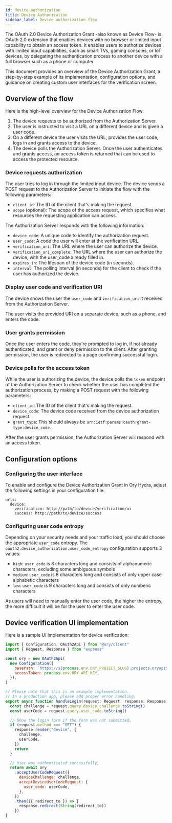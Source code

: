 ```yaml
---
id: device-authorization
title: Device Authorization
sidebar_label: Device authorization flow
---
```


The OAuth 2.0 Device Authorization Grant -also known as Device Flow- is OAuth 2.0 extension that enables devices with no browser
or limited input capability to obtain an access token. It enables users to authotize devices with limited input capabilities, such
as smart TVs, gaming consoles, or IoT devices, by delegating the authentication process to another device with a full browser such
as a phone or computer.

This document provides an overview of the Device Authorization Grant, a step-by-step example of its implementation, configuration
options, and guidance on creating custom user interfaces for the verification screen.

## Overview of the flow

Here is the high-level overview for the Device Authorization Flow:

1. The device requests to be authorized from the Authorization Server.
1. The user is instructed to visit a URL on a different device and is given a user code.
1. On a different device the user visits the URL, provides the user code, logs in and grants access to the device.
1. The device polls the Authorization Server. Once the user authenticates and grants access, an access token is returned that can
   be used to access the protected resource.

### Device requests authorization

The user tries to log in through the limited input device. The device sends a POST request to the Authorization Server to initiate
the flow with the following parameters:

- `client_id`: The ID of the client that's making the request.
- `scope` (optional): The scope of the access request, which specifies what resources the requesting application can access.

The Authorization Server responds with the following information:

- `device_code`: A unique code to identify the authorization request.
- `user_code`: A code the user will enter at the verification URL.
- `verification_uri`: The URL where the user can authorize the device.
- `verification_uri_complete`: The URL where the user can authorize the device, with the user_code already filled in.
- `expires_in`: The lifespan of the device code (in seconds).
- `interval`: The polling interval (in seconds) for the client to check if the user has authorized the device.

### Display user code and verification URI

The device shows the user the `user_code` and `verification_uri` it received from the Authorization Server.

The user visits the provided URI on a separate device, such as a phone, and enters the code.

### User grants permission

Once the user enters the code, they're prompted to log in, if not already authenticated, and grant or deny permission to the
client. After granting permission, the user is redirected to a page confirming successful login.

### Device polls for the access token

While the user is authorizing the device, the device polls the `token` endpoint of the Authorization Server to check whether the
user has completed the authorization process, by making a POST request with the following parameters:

- `client_id`: The ID of the client that's making the request.
- `device_code`: The device code received from the device authorization request.
- `grant_type`: This should always be `urn:ietf:params:oauth:grant-type:device_code`.

After the user grants permission, the Authorization Server will respond with an access token.

## Configuration options

### Configuring the user interface

To enable and configure the Device Authorization Grant in Ory Hydra, adjust the following settings in your configuration file:

```
urls:
  device:
    verification: http://path/to/device/verification/ui
    success: http://path/to/device/success
```

### Configuring user code entropy

Depending on your security needs and your traffic load, you should choose the appropriate `user_code` entropy. The 
`oauth2.device_authorization.user_code_entropy` configuration supports 3 values:

- `high`: `user_code` is 8 characters long and consists of alphanumeric characters, excluding some ambiguous symbols
- `medium`: `user_code` is 8 characters long and consists of only upper case alphabetic characters
- `low`: `user_code` is 9 characters long and consists of only numberic characters

As users will need to manually enter the user code, the higher the entropy, the more difficult it will be for the user to enter the user code.

## Device verification UI implementation

Here is a sample UI implementation for device verification:

```js
import { Configuration, OAuth2Api } from "@ory/client"
import { Request, Response } from "express"

const ory = new OAuth2Api(
  new Configuration({
    basePath: `https://${process.env.ORY_PROJECT_SLUG}.projects.oryapis.com`,
    accessToken: process.env.ORY_API_KEY,
  }),
)

// Please note that this is an example implementation.
// In a production app, please add proper error handling.
export async function handleLogin(request: Request, response: Response) {
  const challenge = request.query.device_challenge.toString()
  const userCode = request.query.user_code.toString()

  // Show the login form if the form was not submitted.
  if (request.method === "GET") {
    response.render("device", {
      challenge,
      userCode,
    })
    return
  }

  // User was authenticated successfully,
  return await ory
    .acceptUserCodeRequest({
      deviceChallenge: challenge,
      acceptDeviceUserCodeRequest: {
        user_code: userCode,
      },
    })
    .then(({ redirect_to }) => {
      response.redirect(String(redirect_to))
    })
}
```
